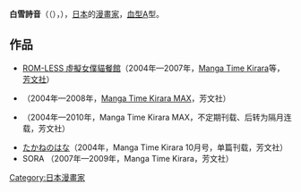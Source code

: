 {{BLP unsourced|date=2007年8月}}
{{Japanese|japanese= 白雪 しおん|kana= しらゆき しおん|romaji= Shirayuki Shion}}
'''白雪詩音'''（{{lang|ja|白雪しおん}}（{{lang|ja|しらゆき しおん}}），{{bd||1月2日}}），[[日本|日本]]的[[漫畫家|漫畫家]]，[[血型|血型]]A型。

== 作品 ==
* [[ROM-LESS_虛擬女僕貓餐館|ROM-LESS 虛擬女僕貓餐館]]（2004年—2007年，[[Manga_Time_Kirara|Manga Time Kirara]]等，[[芳文社|芳文社]]）
* {{tsl|ja|にこプリトランス|Nico-Pri-Trans}}（2004年—2008年，[[Manga_Time_Kirara_MAX|Manga Time Kirara MAX]]，芳文社）
* {{tsl|ja|レンタルきゅーと|可爱宠物出租中}}（2004年—2010年，Manga Time Kirara MAX，不定期刊载、后转为隔月连载，芳文社）
* [[たかねのはな|たかねのはな]]（2004年，Manga Time Kirara 10月号，单篇刊载，芳文社）
* SORA<!-- -そら- -->（2007年—2009年，Manga Time Kirara，芳文社）

{{manga-stub}}
{{DEFAULTSORT:Shirayuki Shion}}
[[Category:日本漫畫家|Category:日本漫畫家]]